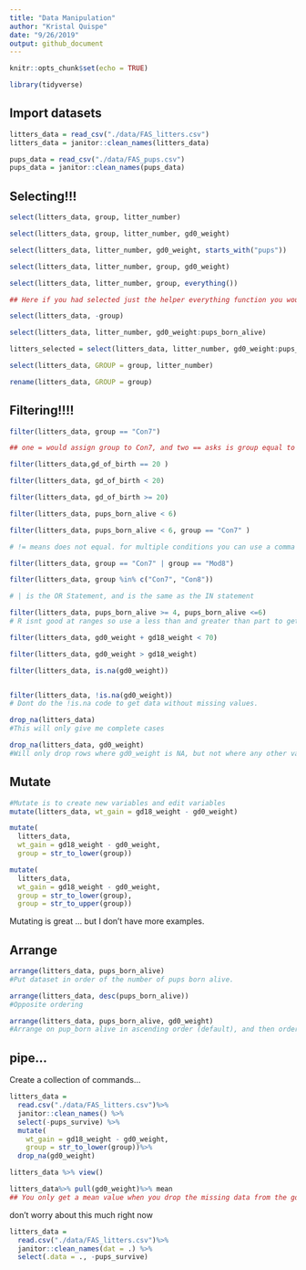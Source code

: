 ```yaml
---
title: "Data Manipulation"
author: "Kristal Quispe"
date: "9/26/2019"
output: github_document
---
```


```r
knitr::opts_chunk$set(echo = TRUE)

library(tidyverse)
```

## Import datasets
```r
litters_data = read_csv("./data/FAS_litters.csv")
litters_data = janitor::clean_names(litters_data)

pups_data = read_csv("./data/FAS_pups.csv")
pups_data = janitor::clean_names(pups_data)
```


## Selecting!!!

```r
select(litters_data, group, litter_number)

select(litters_data, group, litter_number, gd0_weight)

select(litters_data, litter_number, gd0_weight, starts_with("pups"))

select(litters_data, litter_number, group, gd0_weight)

select(litters_data, litter_number, group, everything())

## Here if you had selected just the helper everything function you would still get all the same variables in the output but you woudnt have it in the order with litter number firt, group second, followed by everything else. 

select(litters_data, -group)

select(litters_data, litter_number, gd0_weight:pups_born_alive)

litters_selected = select(litters_data, litter_number, gd0_weight:pups_born_alive)

select(litters_data, GROUP = group, litter_number)

rename(litters_data, GROUP = group)

```

## Filtering!!!!

```r
filter(litters_data, group == "Con7")

## one = would assign group to Con7, and two == asks is group equal to Con7

filter(litters_data,gd_of_birth == 20 )

filter(litters_data, gd_of_birth < 20)

filter(litters_data, gd_of_birth >= 20)

filter(litters_data, pups_born_alive < 6)

filter(litters_data, pups_born_alive < 6, group == "Con7" )

# != means does not equal. for multiple conditions you can use a comma or a and sign &

filter(litters_data, group == "Con7" | group == "Mod8")

filter(litters_data, group %in% c("Con7", "Con8"))

# | is the OR Statement, and is the same as the IN statement

filter(litters_data, pups_born_alive >= 4, pups_born_alive <=6)
# R isnt good at ranges so use a less than and greater than part to get at a range

filter(litters_data, gd0_weight + gd18_weight < 70)

filter(litters_data, gd0_weight > gd18_weight)

filter(litters_data, is.na(gd0_weight))


filter(litters_data, !is.na(gd0_weight))
# Dont do the !is.na code to get data without missing values. 

drop_na(litters_data)
#This will only give me complete cases

drop_na(litters_data, gd0_weight)
#Will only drop rows where gd0_weight is NA, but not where any other variable is NA


```


## Mutate

```r

#Mutate is to create new variables and edit variables
mutate(litters_data, wt_gain = gd18_weight - gd0_weight)

mutate(
  litters_data, 
  wt_gain = gd18_weight - gd0_weight,
  group = str_to_lower(group))

mutate(
  litters_data, 
  wt_gain = gd18_weight - gd0_weight,
  group = str_to_lower(group),
  group = str_to_upper(group))

```

Mutating is great ... but I don't have more examples. 

## Arrange

```r
arrange(litters_data, pups_born_alive)
#Put dataset in order of the number of pups born alive.  

arrange(litters_data, desc(pups_born_alive))
#Opposite ordering

arrange(litters_data, pups_born_alive, gd0_weight)
#Arrange on pup_born alive in ascending order (default), and then order by weight at gd0.
```


## pipe...

Create a collection of commands...



```r
litters_data =
  read.csv("./data/FAS_litters.csv")%>% 
  janitor::clean_names() %>% 
  select(-pups_survive) %>% 
  mutate(
    wt_gain = gd18_weight - gd0_weight,
    group = str_to_lower(group))%>% 
  drop_na(gd0_weight)
```


```r
litters_data %>% view()

litters_data%>% pull(gd0_weight)%>% mean
## You only get a mean value when you drop the missing data from the gd0_weight column
```

don't worry about this much right now

```r
litters_data =
  read.csv("./data/FAS_litters.csv")%>% 
  janitor::clean_names(dat = .) %>% 
  select(.data = ., -pups_survive)
```

